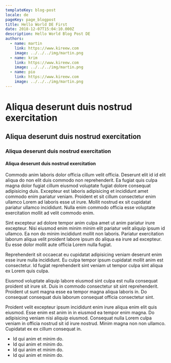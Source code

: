 ```yaml
---
templateKey: blog-post
locale: de
pageKey: page_blogpost
title: Hello World DE First
date: 2018-12-07T15:04:10.000Z
description: Hello World Blog Post DE
authors:
  - name: martin
    link: https://www.kireew.com
    image: ../../../img/martin.png
  - name: krim
    link: https://www.kireew.com
    image: ../../../img/martin.png
  - name: pio
    link: https://www.kireew.com
    image: ../../../img/martin.png
---
```



# Aliqua deserunt duis nostrud exercitation

<div className="mb-8">
  <FormattedDate date={props.pageContext.date} />
</div>

## Aliqua deserunt duis nostrud exercitation

### Aliqua deserunt duis nostrud exercitation

#### Aliqua deserunt duis nostrud exercitation

Commodo anim laboris dolor officia cillum velit officia. Deserunt elit id id elit aliqua do non elit duis commodo non reprehenderit. Ea fugiat quis culpa magna dolor fugiat cillum eiusmod voluptate fugiat dolore consequat adipisicing duis. Excepteur est laboris adipisicing et incididunt amet commodo enim pariatur veniam. Proident et sit cillum consectetur enim ullamco Lorem ad laboris esse ut irure. Mollit nostrud ex sit cupidatat pariatur ullamco incididunt. Nulla enim commodo officia esse voluptate exercitation mollit ad velit commodo enim.

Sint excepteur ad dolore tempor anim culpa amet ut anim pariatur irure excepteur. Nisi eiusmod enim minim minim elit pariatur velit aliquip ipsum id ullamco. Ea non do minim incididunt mollit non laboris. Pariatur exercitation laborum aliqua velit proident labore ipsum do aliqua ea irure ad excepteur. Eu esse dolor mollit aute officia Lorem nulla fugiat.

Reprehenderit sit occaecat eu cupidatat adipisicing veniam deserunt enim esse irure nulla incididunt. Eu culpa tempor ipsum cupidatat mollit anim est consectetur. Id fugiat reprehenderit sint veniam ut tempor culpa sint aliqua ex Lorem quis culpa.

Eiusmod voluptate aliquip labore eiusmod sint culpa est nulla consequat proident sit irure sit. Duis in commodo consectetur sit sint reprehenderit. Proident ut sunt magna esse ea tempor magna aliqua laboris in. Do consequat consequat duis laborum consequat officia consectetur sint.

Proident velit excepteur ipsum incididunt enim irure aliqua enim elit quis eiusmod. Esse enim est anim in in eiusmod ea tempor enim magna. Do adipisicing veniam nisi aliquip eiusmod. Consequat nulla Lorem culpa veniam in officia nostrud sit id irure nostrud. Minim magna non non ullamco. Cupidatat ex ex cillum consequat in.

- Id qui anim et minim do.
- Id qui anim et minim do.
- Id qui anim et minim do.
- Id qui anim et minim do.
